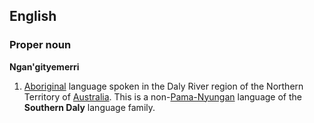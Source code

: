 ==English==
===Proper noun===
'''Ngan'gityemerri'''

# [[Aboriginal]] language spoken in the Daly River region of the Northern Territory of [[Australia]]. This is a non-[[Pama-Nyungan]] language of the '''Southern Daly''' language family.